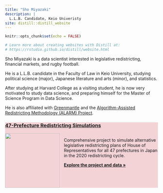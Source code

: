 ```yaml
---
title: "Sho Miyazaki"
description: |
  L.L.B. Candidate, Keio Univeristy
site: distill::distill_website
---
```


```r
knitr::opts_chunk$set(echo = FALSE)

# Learn more about creating websites with Distill at:
# https://rstudio.github.io/distill/website.html

```

Sho Miyazaki is a data scientist interested in legislative redistricting, financial markets, and rugby football. 

He is a L.L.B. candidate in the Faculty of Law in Keio University, studying political science (major), Japanese literature and arts (minor), and statistics. 

After studying at Harvard College as a visiting student, he is now very motivated to study data science, and preparing himself for the Master of Science Program in Data Science.

He is also affiliated with [Greenmantle](https://www.gmantle.com) and the [Algorithm-Assisted Redistricting Methodology (ALARM) Project](https://alarm-redist.github.io).


<div class="package-box" style="background: #F4D3D7">
<a href="/fifty-states/">
<h3>47-Prefecture Redistricting Simulations</h3>
</a>
<div style="display:flex">
<img src="https://alarm-redist.github.io/japan/assets/japan_47pref_256_tr.png" height=180>
<div style="margin-left: 1em;">
<p>
Comprehensive project to simulate alternative legislative redistricting plans of House of Representatives for all 47 prefectures in Japan in the 2020 redistricting cycle.
</p>
<p>
<a href="https://alarm-redist.github.io/japan/en/">
<b>Explore the project and data &raquo;</b>
</a>
</p>
</div>
</div>
</div>
